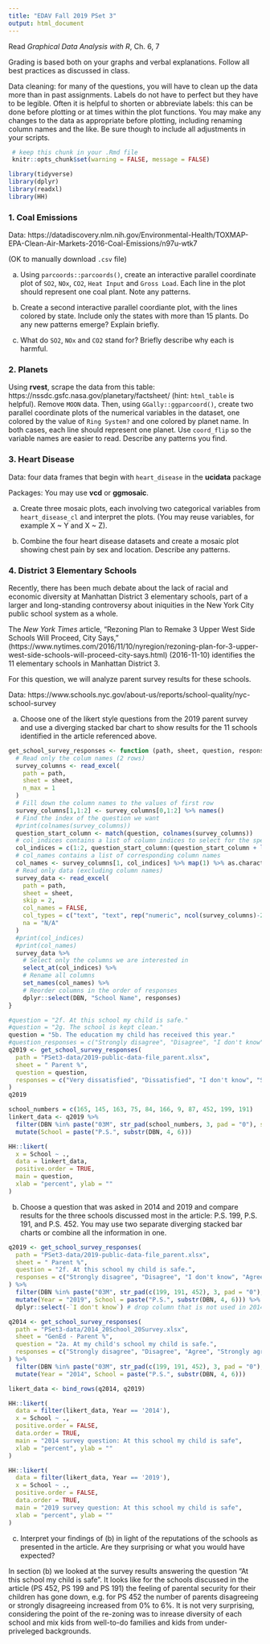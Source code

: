 ```yaml
---
title: "EDAV Fall 2019 PSet 3"
output: html_document
---
```


Read *Graphical Data Analysis with R*, Ch. 6, 7

Grading is based both on your graphs and verbal explanations. Follow all best practices as discussed in class.

Data cleaning: for many of the questions, you will have to clean up the data more than in past assignments. Labels do not have to perfect but they have to be legible. Often it is helpful to shorten or abbreviate labels: this can be done before plotting or at times within the plot functions. You may make any changes to the data as appropriate before plotting, including renaming column names and the like. Be sure though to include all adjustments in your scripts.

```r
 # keep this chunk in your .Rmd file
 knitr::opts_chunk$set(warning = FALSE, message = FALSE)

library(tidyverse)
library(dplyr)
library(readxl)
library(HH)
```
    
### 1. Coal Emissions

Data: https://datadiscovery.nlm.nih.gov/Environmental-Health/TOXMAP-EPA-Clean-Air-Markets-2016-Coal-Emissions/n97u-wtk7

(OK to manually download `.csv` file)

(a) Using `parcoords::parcoords()`, create an interactive parallel coordinate plot of `SO2`, `NOx`, `CO2`, `Heat Input` and `Gross Load`. Each line in the plot should represent one coal plant. Note any patterns.

(b) Create a second interactive parallel coordiante plot, with the lines colored by state. Include only the states with more than 15 plants. Do any new patterns emerge? Explain briefly.

(c) What do `SO2`, `NOx` and `CO2` stand for? Briefly describe why each is harmful.


### 2. Planets

Using **rvest**, scrape the data from this table: https://nssdc.gsfc.nasa.gov/planetary/factsheet/ (hint: `html_table` is helpful). Remove `MOON` data. Then, using `GGally::ggparcoord()`, create two parallel coordinate plots of the numerical variables in the dataset, one colored by the value of `Ring System?` and one colored by planet name. In both cases, each line should represent one planet. Use `coord_flip` so the variable names are easier to read.  Describe any patterns you find.


### 3. Heart Disease

Data: four data frames that begin with `heart_disease` in the **ucidata** package

Packages: You may use **vcd** or **ggmosaic**.

(a) Create three mosaic plots, each involving two categorical variables from `heart_disease_cl` and interpret the plots. (You may reuse variables, for example X ~ Y and X ~ Z).

(b) Combine the four heart disease datasets and create a mosaic plot showing chest pain by sex and location. Describe any patterns.


### 4. District 3 Elementary Schools

Recently, there has been much debate about the lack of racial and economic diversity at Manhattan District 3 elementary schools, part of a larger and long-standing controversy about iniquities in the New York City public school system as a whole.

The *New York Times* article, "Rezoning Plan to Remake 3 Upper West Side Schools Will Proceed, City Says,"  (https://www.nytimes.com/2016/11/10/nyregion/rezoning-plan-for-3-upper-west-side-schools-will-proceed-city-says.html) (2016-11-10) identifies the 11 elementary schools in Manhattan District 3.

For this question, we will analyze parent survey results for these schools.

Data: https://www.schools.nyc.gov/about-us/reports/school-quality/nyc-school-survey


(a) Choose one of the likert style questions from the 2019 parent survey and use a diverging stacked bar chart to show results for the 11 schools identified in the article referenced above.

```r
get_school_survey_responses <- function (path, sheet, question, responses) {
  # Read only the colum names (2 rows)
  survey_columns <- read_excel(
    path = path, 
    sheet = sheet,
    n_max = 1
  )
  # Fill down the column names to the values of first row
  survey_columns[1,1:2] <- survey_columns[0,1:2] %>% names()
  # Find the index of the question we want
  #print(colnames(survey_columns))
  question_start_column <- match(question, colnames(survey_columns))
  # col_indices contains a list of column indices to select for the specified question (including first 2 columns)
  col_indices = c(1:2, question_start_column:(question_start_column + length(responses) - 1))
  # col_names contains a list of corresponding column names
  col_names <- survey_columns[1, col_indices] %>% map(1) %>% as.character
  # Read only data (excluding column names)
  survey_data <- read_excel(
    path = path, 
    sheet = sheet,
    skip = 2,
    col_names = FALSE,
    col_types = c("text", "text", rep("numeric", ncol(survey_columns)-2)),
    na = "N/A"
  )
  #print(col_indices)
  #print(col_names)
  survey_data %>% 
    # Select only the columns we are interested in
    select_at(col_indices) %>% 
    # Rename all columns
    set_names(col_names) %>%
    # Reorder columns in the order of responses
    dplyr::select(DBN, "School Name", responses)
}

#question = "2f. At this school my child is safe."
#question = "2g. The school is kept clean."
question = "5b. The education my child has received this year."
#question_responses = c("Strongly disagree", "Disagree", "I don't know", "Agree", "Strongly agree")
q2019 <- get_school_survey_responses(
  path = "PSet3-data/2019-public-data-file_parent.xlsx", 
  sheet = " Parent %", 
  question = question, 
  responses = c("Very dissatisfied", "Dissatisfied", "I don't know", "Satisfied", "Very satisfied")
)
q2019
```
```r
school_numbers = c(165, 145, 163, 75, 84, 166, 9, 87, 452, 199, 191)
linkert_data <- q2019 %>% 
  filter(DBN %in% paste("03M", str_pad(school_numbers, 3, pad = "0"), sep = "")) %>%
  mutate(School = paste("P.S.", substr(DBN, 4, 6)))

HH::likert(
  x = School ~ ., 
  data = linkert_data, 
  positive.order = TRUE, 
  main = question, 
  xlab = "percent", ylab = ""
)
```

(b) Choose a question that was asked in 2014 and 2019 and compare results for the three schools discussed most in the article: P.S. 199, P.S. 191, and P.S. 452. You may use two separate diverging stacked bar charts or combine all the information in one.

```r
q2019 <- get_school_survey_responses(
  path = "PSet3-data/2019-public-data-file_parent.xlsx", 
  sheet = " Parent %", 
  question = "2f. At this school my child is safe.", 
  responses = c("Strongly disagree", "Disagree", "I don't know", "Agree", "Strongly agree")
) %>% 
  filter(DBN %in% paste("03M", str_pad(c(199, 191, 452), 3, pad = "0"), sep = "")) %>%
  mutate(Year = "2019", School = paste("P.S.", substr(DBN, 4, 6))) %>%
  dplyr::select(-`I don't know`) # drop column that is not used in 2014 survey

q2014 <- get_school_survey_responses(
  path = "PSet3-data/2014_20School_20Survey.xlsx", 
  sheet = "GenEd - Parent %", 
  question = "2a. At my child's school my child is safe.", 
  responses = c("Strongly disagree", "Disagree", "Agree", "Strongly agree")
) %>% 
  filter(DBN %in% paste("03M", str_pad(c(199, 191, 452), 3, pad = "0"), sep = "")) %>%
  mutate(Year = "2014", School = paste("P.S.", substr(DBN, 4, 6)))

likert_data <- bind_rows(q2014, q2019)
```
```r
HH::likert(
  data = filter(likert_data, Year == '2014'), 
  x = School ~ ., 
  positive.order = FALSE, 
  data.order = TRUE,
  main = "2014 survey question: At this school my child is safe", 
  xlab = "percent", ylab = ""
)
```
```r
HH::likert(
  data = filter(likert_data, Year == '2019'), 
  x = School ~ ., 
  positive.order = FALSE, 
  data.order = TRUE,
  main = "2019 survey question: At this school my child is safe", 
  xlab = "percent", ylab = ""
)

```

(c) Interpret your findings of (b) in light of the reputations of the schools as presented in the article. Are they surprising or what you would have expected?

In section (b) we looked at the survey results answering the question "At this school my child is safe". It looks like for the schools discussed in the article (PS 452, PS 199 and PS 191) the feeling of parental security for their children has gone down, e.g. for PS 452 the number of parents disagreeing or strongly disagreeing increased from 0% to 6%. 
It is not very surprising, considering the point of the re-zoning was to inrease diversity of each school and mix kids from  well-to-do families and kids from under-priveleged backgrounds. 
